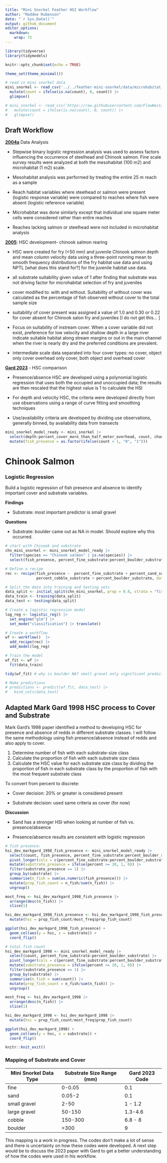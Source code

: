 ```yaml
---
title: "Mini Snorkel Feather HSI Workflow"
author: "Maddee Rubenson"
date: "`r Sys.Date()`"
output: github_document
editor_options: 
  markdown: 
    wrap: 72
---
```


```r
library(tidyverse)
library(tidymodels)

knitr::opts_chunk$set(echo = TRUE)

theme_set(theme_minimal())

```

```r
# read in mini snorkel data
mini_snorkel <- read_csv('../../feather-mini-snorkel/data/microhabitat_with_fish_observations.csv') |>
  mutate(count = ifelse(is.na(count), 0, count)) |> 
  glimpse()

# mini_snorkel <- read_csv('https://raw.githubusercontent.com/FlowWest/feather-mini-snorkel/qc-data/data/microhabitat_with_fish_observations.csv?token=GHSAT0AAAAAACCSPYJRVFBZ33MHJ2WM5ZX4ZQMRB5A') |> 
#   mutate(count = ifelse(is.na(count), 0, count)) |> 
#   glimpse()

```

## Draft Workflow

[**2004a**](https://netorg629193.sharepoint.com/:b:/s/VA-FeatherRiver/EY9qLwY15ypFn3W42E02takBH745JkefSPAbS4y9VFzuBQ?e=n2QRXK)
Data Analysis

-   Stepwise binary logistic regression analysis was used to assess
    factors influencing the occurrence of steelhead and Chinook salmon.
    Fine scale survey results were analyzed at both the mesohabitat (100
    m2) and microhabitat (1 m2) scale.

-   Mesohabitat analysis was performed by treating the entire 25 m reach
    as a sample

-   Reach habitat variables where steelhead or salmon were present
    (logistic response variable) were compared to reaches where fish
    were absent (logistic reference variable)

-   Microhabitat was done similarly except that individual one square
    meter cells were considered rather than entire reaches

-   Reaches lacking salmon or steelhead were not included in
    microhabitat analysis

[**2005**](https://netorg629193.sharepoint.com/:b:/s/VA-FeatherRiver/ES8H3f7ZUO5Aj7OK8hfW03UB721tCgZd_OEb8P9cbJLiMA?e=L95bf8):
HSC development- chinook salmon rearing

-   HSC were created for fry (\<50 mm) and juvenile Chinook salmon depth
    and mean column velocity data using a three-point running mean to
    smooth frequency distributions of the fry habitat use data and using
    NPTL [what does this stand for?] for the juvenile habitat use data.

-   all substrate suitability given value of 1 after finding that
    substrate was not driving factor for microhabitat selection of fry
    and juveniles

-   cover modified to: with and without. Suitability of without cover
    was calculated as the percentage of fish observed without cover to
    the total sample size

-   suitability of cover present was assigned a value of 1.0 and 0.30 or
    0.22 for cover absent for Chinook salon fry and juveniles [I do not
    get this... ]

-   Focus on suitability of instream cover. When a cover variable did
    not exist, preference for low velocity and shallow depth in a large
    river indicate suitable habitat along stream margins or out in the
    main channel when the river is nearly dry and the preferred
    conditions are prevalent.

-   intermediate scale data separated into four cover types: no cover,
    object only cover overhead only cover, both object and overhead
    cover

[**Gard
2023**](https://netorg629193.sharepoint.com/:b:/s/VA-FeatherRiver/EelfImRfhzxKjLQdrstbIPgBqbRV5S0Wke5GkSh06_CUrQ?e=6PdWKh) -
HSC comparison

-   Presence/absence HSC are developed using a polynomial logistic
    regression that uses both the occupied and unoccupied data; the
    results are then rescaled that the highest value is 1 to calculate
    the HSI

-   For depth and velocity HSC, the criteria were developed directly
    from use observations using a range of curve fitting and smoothing
    techniques

-   Use/availability criteria are developed by dividing use
    observations, generally binned, by availability data from transects

```r

mini_snorkel_model_ready <- mini_snorkel |> 
  select(depth:percent_cover_more_than_half_meter_overhead, count, channel_geomorphic_unit, species) |> 
  mutate(fish_presence = as.factor(ifelse(count < 1, "0", "1")))

```

# Chinook Salmon

### Logistic Regression

Build a logistic regression of fish presence and absence to identify
important cover and substrate variables.

**Findings**

-   Substrate: most important predictor is small gravel

**Questions**

-   Substrate: boulder came out as NA in model. Should explore why this
    occurred.

```r
# start with Chinook and substrate 
chn_mini_snorkel <- mini_snorkel_model_ready |> 
  filter(species == "Chinook salmon" | is.na(species)) |> 
  select(fish_presence, percent_fine_substrate:percent_boulder_substrate)

# Define a recipe
rec <- recipe(fish_presence ~  percent_fine_substrate + percent_sand_substrate + percent_small_gravel_substrate + percent_large_gravel_substrate +
              percent_cobble_substrate + percent_boulder_substrate, data = chn_mini_snorkel)  

# Split the data into training and testing sets
data_split <- initial_split(chn_mini_snorkel, prop = 0.8, strata = "fish_presence")
data_train <- training(data_split)
data_test <- testing(data_split)

# Create a logistic regression model
log_reg <- logistic_reg() |> 
  set_engine("glm") |> 
  set_mode("classification") |> translate()

# Create a workflow
wf <- workflow()  |> 
  add_recipe(rec) |> 
  add_model(log_reg)

# Train the model
wf_fit <- wf |> 
  fit(data_train)

tidy(wf_fit) # why is boulder NA? small gravel only significant predictor

# Make predictions
# predictions <- predict(wf_fit, data_test) |> 
#   bind_cols(data_test)
```

## Adapted Mark Gard 1998 HSC process to Cover and Substrate

Mark Gard's 1998 paper identified a method to developing HSC for
presence and absence of redds in different substrate classes. I will
follow the same methodology using fish presence/absence instead of redds
and also apply to cover.

1.  Determine number of fish with each substrate-size class
2.  Calculate the proportion of fish with each substrate size class
3.  Calculate the HSC value for each substrate size class by dividing
    the proportion of fish in each substrate class by the proportion of
    fish with the most frequent substrate class

To convert from percent to discrete:

-   Cover decision: 20% or greater is considered present

-   Substrate decision: used same criteria as cover (for now)

**Discussion**

-   Sand has a stronger HSI when looking at number of fish vs.
    presence/absence

-   Presence/absence results are consistent with logistic regression

```r
# fish presence:
hsi_dev_markgard_1998_fish_presence <- mini_snorkel_model_ready |> 
  select(count, fish_presence, percent_fine_substrate:percent_boulder_substrate) |> 
  pivot_longer(cols = c(percent_fine_substrate:percent_boulder_substrate), names_to = "substrate", values_to = "percent") |> 
  mutate(substrate_presence = ifelse(percent >= 20, 1, 0)) |> 
  filter(substrate_presence == 1) |> 
  group_by(substrate) |>
  summarise(n_fish = sum(as.numeric(fish_presence))) |> 
  mutate(prop_fish_count = n_fish/sum(n_fish)) |> 
  ungroup()

most_freq <- hsi_dev_markgard_1998_fish_presence |> 
  arrange(desc(n_fish)) |> 
  slice(1) 

hsi_dev_markgard_1998_fish_presence <- hsi_dev_markgard_1998_fish_presence |> 
  mutate(hsc = prop_fish_count/most_freq$prop_fish_count)

ggplot(hsi_dev_markgard_1998_fish_presence) +
  geom_col(aes(y = hsc, x = substrate)) +
  coord_flip()

# total fish count 
hsi_dev_markgard_1998 <- mini_snorkel_model_ready |> 
  select(count, percent_fine_substrate:percent_boulder_substrate) |> 
  pivot_longer(cols = c(percent_fine_substrate:percent_boulder_substrate), names_to = "substrate", values_to = "percent") |> 
  mutate(substrate_presence = ifelse(percent >= 20, 1, 0)) |> 
  filter(substrate_presence == 1) |> 
  group_by(substrate) |>
  summarise(n_fish = sum(count)) |> 
  mutate(prop_fish_count = n_fish/sum(n_fish)) |> 
  ungroup()

most_freq <- hsi_dev_markgard_1998 |> 
  arrange(desc(n_fish)) |> 
  slice(1) 

hsi_dev_markgard_1998 <- hsi_dev_markgard_1998 |> 
  mutate(hsc = prop_fish_count/most_freq$prop_fish_count)

ggplot(hsi_dev_markgard_1998) +
  geom_col(aes(y = hsc, x = substrate)) +
  coord_flip()
```

```r
knitr::knit_exit()
```

### Mapping of Substrate and Cover

| Mini Snorkel Data Type | Substrate Size Range (mm) | Gard 2023 Code |
|------------------------|---------------------------|----------------|
| fine                   | 0-0.05                    | 0.1            |
| sand                   | 0.05-2                    | 0.1            |
| small gravel           | 2-50                      | 1 - 1.2        |
| large gravel           | 50-150                    | 1.3-4.6        |
| cobble                 | 150-300                   | 6.8 - 8        |
| boulder                | \>300                     | 9              |

This mapping is a work in progress. The codes don't make a lot of sense
and there is uncertainty on how these codes were developed. A next step
would be to discuss the 2023 paper with Gard to get a better
understanding of how the codes were used in his workflow.
